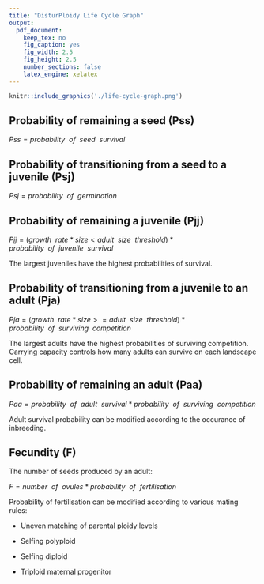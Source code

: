 ```yaml
---
title: "DisturPloidy Life Cycle Graph"
output:
  pdf_document:
    keep_tex: no
    fig_caption: yes
    fig_width: 2.5
    fig_height: 2.5
    number_sections: false
    latex_engine: xelatex
---
```


```r
knitr::include_graphics('./life-cycle-graph.png')
```

## Probability of remaining a seed (Pss)

$Pss = probability~~of~~seed~~survival$

## Probability of transitioning from a seed to a juvenile (Psj)

$Psj = probability~~of~~germination$

## Probability of remaining a juvenile (Pjj)

$Pjj = (growth~~rate * size < adult~~size~~threshold) * probability~~of~~juvenile~~survival$

The largest juveniles have the highest probabilities of survival.

## Probability of transitioning from a juvenile to an adult (Pja)

$Pja = (growth~~rate * size >= adult~~size~~threshold) * probability~~of~~surviving~~competition$

The largest adults have the highest probabilities of surviving competition. Carrying capacity controls how many adults can survive on each landscape cell.

\pagebreak

## Probability of remaining an adult (Paa)

$Paa = probability~~of~~adult~~survival * probability~~of~~surviving~~competition$

Adult survival probability can be modified according to the occurance of inbreeding.

## Fecundity (F)

The number of seeds produced by an adult:

$F = number~~of~~ovules * probability~~of~~fertilisation$

Probability of fertilisation can be modified according to various mating rules:

- Uneven matching of parental ploidy levels

- Selfing polyploid

- Selfing diploid

- Triploid maternal progenitor
